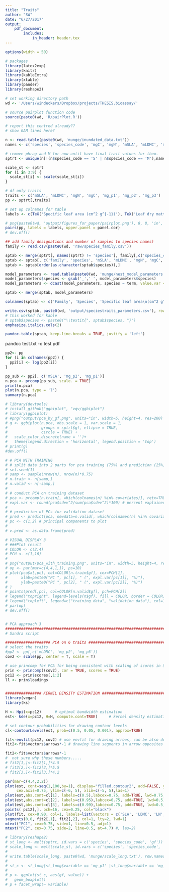 ```yaml
---
title: "Traits"
author: "SW"
date: "6/27/2017"
output:
    pdf_document:
        includes:
            in_header: header.tex
---
```


```r
options(width = 50)
```


\blandscape
```r
# packages
library(latex2exp) 
library(knitr)
library(kableExtra)
library(xtable)
library(pander)
library(reshape2)

# set working directory path
wd <- '/Users/windeckers/Dropbox/projects/THESIS.bioassay/'

# source pairplot function code
source(paste0(wd, 'R/pairPlot.R'))
```

``` r
# report this centred already??
# show GAM lines here? 

n <- read.table(paste0(wd, 'munge/inundated_data.txt'))
names <- c('species', 'species_code', 'mgC', 'mgN', 'mSLA', 'mLDMC', 'mg_p1', 'mg_p2', 'mg_p3', 'gf')

# remove phrag and M for now until have final trait values for them.
sptrt <- unique(n[!(n$species_code == 'S' | n$species_code == 'M'),names])

scale_st <- sptrt
for (i in 3:9) {
  scale_st[i] <- scale(scale_st[i])
}

# df only traits
traits <- c('mSLA', 'mLDMC', 'mgN', 'mgC', 'mg_p1', 'mg_p2', 'mg_p3')
pp <- sptrt[,traits]

# set up colnames for table
labels <- c(TeX('Specific leaf area (cm^2 g^{-1})'), TeX('Leaf dry matter content (mg g^{-1})'), TeX('Leaf Nitrogen content (mg g^{-1})'), TeX('Leaf Carbon content (mg g^{-1})'), TeX('Leaf hemicellulose content (mg g^{-1})'), TeX('Leaf cellulose content (mg g^{-1})'), TeX('Leaf lignin content (mg g^{-1})'))

# png(paste0(wd, 'output/figures_for_paper/pairplot.png'), 8, 8, 'in', res = 100)
pairs(pp, labels = labels, upper.panel = panel.cor)
# dev.off()
```

\newpage
``` r
## add family designations and number of samples to species names)
family <- read.csv(paste0(wd, 'raw/species_family.csv'))

sptab <- merge(sptrt[, names(sptrt) != 'species'], family[,c('species_code', 'species', 'family')])
sptab <- sptab[, c('family', 'species', 'mSLA', 'mLDMC', 'mgN', 'mgC', 'mg_p1', 'mg_p2', 'mg_p3')]
sptab <- sptab[order(as.character(sptab$species)),]

model_parameters <- read.table(paste0(wd, 'munge/nest_model_parameters.txt'), header = TRUE)
model_parameters$species <- gsub('_',' ', model_parameters$species)
model_parameters <- dcast(model_parameters, species ~ term, value.var = 'estimate')

sptab <- merge(sptab, model_parameters)

colnames(sptab) <- c('Family', 'Species', 'Specific leaf area\n(cm^2 g^{-1})', '$Leaf dry matter content\n(mg g^{-1})$', 'Leaf Nitrogen content\n$(mg g^{-1})$', 'Leaf Carbon content\n$(mg g^{-1})$', 'Leaf hemicellulose content\n$(mg g^{-1})$', 'Leaf cellulose content\n$(mg g^{-1})$', 'Leaf lignin content\n$(mg g^{-1})$', 'alpha', 'beta', 'k')

write.csv(sptab, paste0(wd, 'output/speciestraits_parameters.csv'), row.names = FALSE)
# this worked for kable
# sptab$species <- paste0("\\textit{", sptab$species, "}")
emphasize.italics.cols(2)

pandoc.table(sptab, keep.line.breaks = TRUE, justify = 'left')


```
pandoc test.txt -o test.pdf

\elandscape
\newpage
```r

pp2<- pp
for (i in colnames(pp2)) {
  pp2[i] <- log(pp2[i])
}

pp_sub <- pp2[, c('mSLA', 'mg_p2', 'mg_p1')]
n.pca <- prcomp(pp_sub, scale. = TRUE)
print(n.pca)
plot(n.pca, type = 'l')
summary(n.pca)

```

``` r

# library(devtools)
# install_github("ggbiplot", "vqv/ggbiplot")
# library(ggbiplot)
# #png("output/pca_by_gf.png", units="in", width=5, height=4, res=200)
# g <- ggbiplot(n.pca, obs.scale = 1, var.scale = 1,
#               groups = sptrt$gf, ellipse = TRUE,
#               circle = TRUE) +
#   scale_color_discrete(name = '')+
#   theme(legend.direction = 'horizontal', legend.position = 'top')
# print(g)
#dev.off()
```

\newpage
``` r
# # PCA WITH TRAINING
# # split data into 2 parts for pca training (75%) and prediction (25%)
# set.seed(1)
# samp <- sample(nrow(n), nrow(n)*0.75)
# n.train <- n[samp,]
# n.valid <- n[-samp,]
#
# # conduct PCA on training dataset
# pca <- prcomp(n.train[, which(colnames(n) %in% covariates)], retx=TRUE, center=TRUE, scale=TRUE)
# expl.var <- round(pca$sdev^2/sum(pca$sdev^2)*100) # percent explained variance
#
# # prediction of PCs for validation dataset
# pred <- predict(pca, newdata=n.valid[, which(colnames(n) %in% covariates)])
# pc <- c(1,2) # principal components to plot
#
# v.pred <- as.data.frame(pred)

# VISUAL DISPLAY 3
# ###Plot result
# COLOR <- c(2:4)
# PCH <- c(1,16)
#
# png("output/pca_with_training.png", units="in", width=5, height=4, res=200)
# op <- par(mar=c(4,4,1,1), ps=10)
# plot(pca$x[,pc], col=COLOR[n.train$gf], cex=PCH[1],
#      xlab=paste0("PC ", pc[1], " (", expl.var[pc[1]], "%)"),
#      ylab=paste0("PC ", pc[2], " (", expl.var[pc[2]], "%)")
# )
# points(pred[,pc], col=COLOR[n.valid$gf], pch=PCH[2])
# legend("topright", legend=levels(n$gf), fill = COLOR, border = COLOR)
# legend("topleft", legend=c("training data", "validation data"), col=1, pch=PCH)
# par(op)
# dev.off()


# PCA approach 3
#################################################################################
# Sandra script

#################### PCA on 6 traits #####################################
# select the traits
#pp2 <- pp[,c('mLDMC', 'mg_p2', 'mg_p3')]
cov2 <- scale(pp, center = T, scale = T)

# use princomp for PCA for being consistent with scaling of scores in Sandra's analysis
prin <- princomp((cov2), cor = TRUE, scores = TRUE)
pc12 <- prin$scores[,1:2]
ll <- prin$loadings


################ KERNEL DENSITY ESTIMATION ##############################
library(vegan)
library(ks)

H <- Hpi(x=pc12)      # optimal bandwidth estimation
est<- kde(x=pc12, H=H, compute.cont=TRUE)     # kernel density estimation

# set contour probabilities for drawing contour levels
cl<-contourLevels(est, prob=c(0.5, 0.05, 0.001), approx=TRUE)

fit<-envfit(pc12, cov2) # use envfit for drawing arrows, can be also done using trait loadings
fit2<-fit$vectors$arrows*-1 # drawing line segments in arrow opposites direction for pretty layout

fit2<-fit$vectors$arrows*-1
#  not sure why these numbers.....
# fit2[1,]<-fit2[1,]*4.5
# fit2[2,]<-fit2[2,]*5.5
# fit2[3,]<-fit2[3,]*4.2

par(mar=c(4,4,2,2))
plot(est, cont=seq(1,100,by=1), display="filled.contour2", add=FALSE, ylab="", xlab="",
     cex.axis=0.75, ylim=c(-6, 5), xlim=c(-5, 5),las=1)
plot(est,abs.cont=cl[1], labels=c(0.5),labcex=0.75, add=TRUE, lwd=0.75, col="grey30")
plot(est,abs.cont=cl[2], labels=c(0.95),labcex=0.75, add=TRUE, lwd=0.5, col="grey60")
plot(est,abs.cont=cl[3], labels=c(0.99),labcex=0.75, add=TRUE, lwd=0.5, col="grey60")
points( pc12[,], pch=16, cex=0.25, col="black")
plot(fit, cex=0.90, col=1, labels=list(vectors = c('SLA', 'LDMC', 'LN', 'LC', 'HC', 'CL', 'LG')))
segments(0,0, fit2[,1], fit2[,2], col=1, lty=2, lwd=1)
mtext("PC1", cex=0.75, side=1, line=0.5, adj=1)
mtext("PC2", cex=0.75, side=2, line=0.5, at=4.7) #, las=2)


```

\newpage
``` r
# library(reshape2)
# st_long <- melt(sptrt, id.vars = c('species', 'species_code', 'gf'))
# scale_long <- melt(scale_st, id.vars = c('species', 'species_code', 'gf'))
# 
# write.table(scale_long, paste0(wd, 'munge/scale_long.txt'), row.names = FALSE)
# 
# st_c <- st_long[st_long$variable == 'mg_p1' |st_long$variable == 'mg_p2' |st_long$variable == 'mg_p3' ,]
# 
# p <- ggplot(st_c, aes(gf, value)) + 
#   geom_boxplot()
# p + facet_wrap(~ variable)



```



